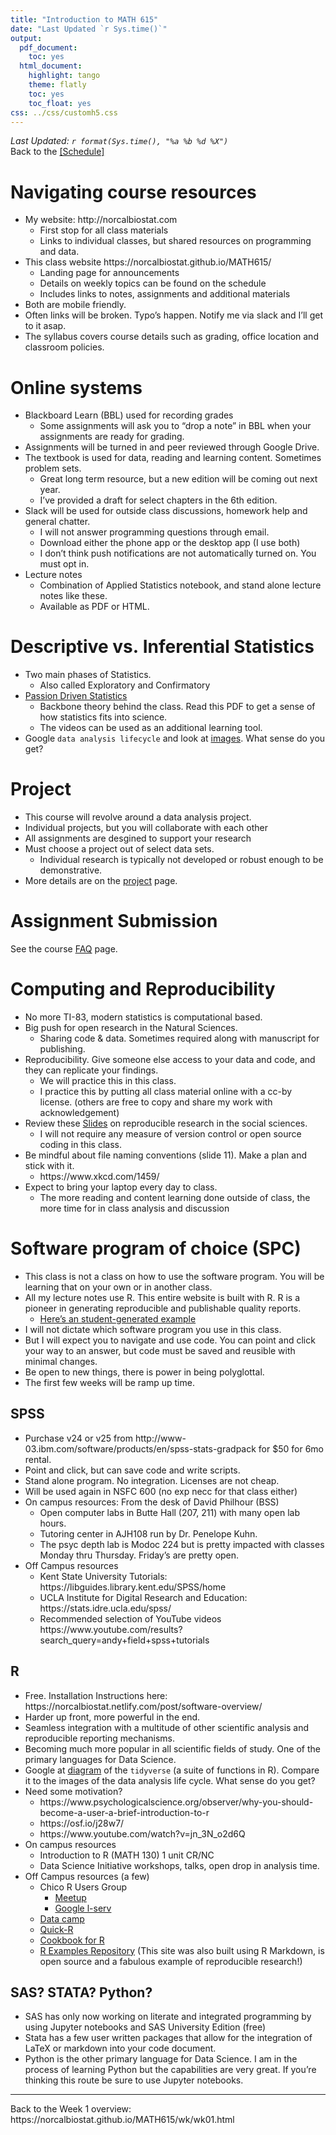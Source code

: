 ```yaml
---
title: "Introduction to MATH 615"
date: "Last Updated `r Sys.time()`"
output:
  pdf_document:
    toc: yes
  html_document:
    highlight: tango
    theme: flatly
    toc: yes
    toc_float: yes
css: ../css/customh5.css
---
```


_Last Updated: `r format(Sys.time(), "%a %b %d %X")` _   
Back to the [[Schedule]](../schedule.html)
<br>

# Navigating course resources
* My website: http://norcalbiostat.com
    - First stop for all class materials
    - Links to individual classes, but shared resources on programming and data. 
* This class website https://norcalbiostat.github.io/MATH615/ 
    - Landing page for announcements
    - Details on weekly topics can be found on the schedule
    - Includes links to notes, assignments and additional materials
* Both are mobile friendly. 
* Often links will be broken. Typo's happen. Notify me via slack and I'll get to it asap. 
* The syllabus covers course details such as grading, office location and classroom policies. 


# Online systems

* Blackboard Learn (BBL) used for recording grades
    - Some assignments will ask you to "drop a note" in BBL when your assignments are ready for grading. 
* Assignments will be turned in and peer reviewed through Google Drive. 
* The textbook is used for data, reading and learning content. Sometimes problem sets. 
    - Great long term resource, but a new edition will be coming out next year. 
    - I've provided a draft for select chapters in the 6th edition. 
* Slack will be used for outside class discussions, homework help and general chatter. 
    - I will not answer programming questions through email. 
    - Download either the phone app or the desktop app (I use both) 
    - I don't think push notifications are not automatically turned on. You must opt in. 
* Lecture notes
    - Combination of Applied Statistics notebook, and stand alone lecture notes like these. 
    - Available as PDF or HTML. 

    
# Descriptive vs. Inferential Statistics
* Two main phases of Statistics. 
    - Also called Exploratory and Confirmatory 
* [Passion Driven Statistics](../reading/PDS_Intro_Stat.pdf) 
    - Backbone theory behind the class. Read this PDF to get a sense of how statistics fits into science. 
    - The videos can be used as an additional learning tool. 
* Google `data analysis lifecycle` and look at [images](https://www.google.com/search?q=data+analytics+life+cycle&newwindow=1&source=lnms&tbm=isch&sa=X&ved=0ahUKEwi32cepp9DcAhXLhVQKHYR8AScQ_AUICigB&biw=1482&bih=876). What sense do you get? 

# Project

* This course will revolve around a data analysis project. 
* Individual projects, but you will collaborate with each other
* All assignments are desgined to support your research
* Must choose a project out of select data sets.
    - Individual research is typically not developed or robust enough to be demonstrative. 
* More details are on the [project](project.html) page. 

# Assignment Submission
See the course [FAQ](faq.html) page. 


# Computing and Reproducibility

* No more TI-83, modern statistics is computational based. 
* Big push for open research in the Natural Sciences. 
    - Sharing code & data. Sometimes required along with manuscript for publishing. 
* Reproducibility. Give someone else access to your data and code, and they can replicate your findings. 
    - We will practice this in this class. 
    - I practice this by putting all class material online with a cc-by license. (others are free to copy and share my work with acknowledgement)
* Review these [Slides](http://benmarwick.github.io/UW-eScience-reproducibility-social-sciences/#/) on reproducible research in the social sciences.
    - I will not require any measure of version control or open source coding in this class. 
* Be mindful about file naming conventions (slide 11). Make a plan and stick with it. 
    * https://www.xkcd.com/1459/
* Expect to bring your laptop every day to class. 
    - The more reading and content learning done outside of class, the more time for in class analysis and discussion
    

# Software program of choice (SPC)   
* This class is not a class on how to use the software program. You will be learning that on your own or in another class. 
* All my lecture notes use R. This entire website is built with R. R is a pioneer in generating reproducible and publishable quality reports. 
    - [Here's an student-generated example](../reading/Final_chem_report.pdf)
* I will not dictate which software program you use in this class. 
* But I will expect you to navigate and use code. You can point and click your way to an answer, but code must be saved and reusible with minimal changes. 
* Be open to new things, there is power in being polyglottal. 
* The first few weeks will be ramp up time. 


## SPSS
* Purchase v24 or v25 from http://www-03.ibm.com/software/products/en/spss-stats-gradpack for $50 for 6mo rental. 
* Point and click, but can save code and write scripts. 
* Stand alone program. No integration. Licenses are not cheap. 
* Will be used again in NSFC 600 (no exp necc for that class either)
* On campus resources: From the desk of David Philhour (BSS) 
    - Open computer labs in Butte Hall (207, 211) with many open lab hours.
    - Tutoring center in AJH108 run by Dr. Penelope Kuhn. 
    - The psyc depth lab is Modoc 224 but is pretty impacted with classes Monday thru Thursday. Friday's are pretty open.
* Off Campus resources
    - Kent State University Tutorials: https://libguides.library.kent.edu/SPSS/home 
    - UCLA Institute for Digital Research and Education: https://stats.idre.ucla.edu/spss/ 
    - Recommended selection of YouTube videos https://www.youtube.com/results?search_query=andy+field+spss+tutorials

## R 
* Free. Installation Instructions here: https://norcalbiostat.netlify.com/post/software-overview/
* Harder up front, more powerful in the end. 
* Seamless integration with a multitude of other scientific analysis and reproducible reporting mechanisms. 
* Becoming much more popular in all scientific fields of study. One of the primary languages for Data Science. 
* Google at [diagram](https://osf.io/69gub/wiki/home/) of the `tidyverse` (a suite of functions in R). Compare it to the images of the data analysis life cycle. What sense do you get? 
* Need some motivation? 
    - https://www.psychologicalscience.org/observer/why-you-should-become-a-user-a-brief-introduction-to-r 
    - https://osf.io/j28w7/
    - https://www.youtube.com/watch?v=jn_3N_o2d6Q
* On campus resources
    - Introduction to R (MATH 130) 1 unit CR/NC
    - Data Science Initiative workshops, talks, open drop in analysis time. 
* Off Campus resources (a few)
    - Chico R Users Group 
        - [Meetup](https://www.meetup.com/Chico-R-Users-Group/)
        - [Google l-serv](https://groups.google.com/forum/#!forum/chico-rug)
    - [Data camp](http://www.datacamp.com)
    - [Quick-R](http://www.statmethods.net/)
    - [Cookbook for R](http://www.cookbook-r.com/)
    - [R Examples Repository](http://dwoll.de/rexrepos/) (This site was also built using R Markdown, is open source and a fabulous example of reproducible research!)

   
   
## SAS? STATA? Python? 
* SAS has only now working on literate and integrated programming by using Jupyter notebooks and SAS University Edition (free)
* Stata has a few user written packages that allow for the integration of LaTeX or markdown into your code document. 
* Python is the other primary language for Data Science. I am in the process of learning Python but the capabilities are very great. If you're thinking this route be sure to use Jupyter notebooks. 


----

Back to the Week 1 overview: https://norcalbiostat.github.io/MATH615/wk/wk01.html


